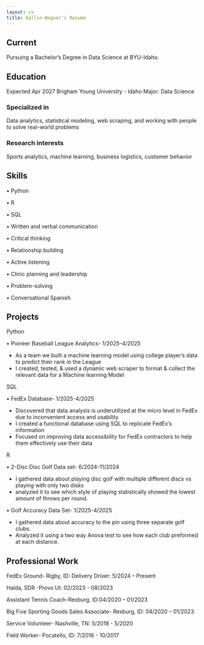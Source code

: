 ```yaml
---
layout: cv
title: Dallin Wagner's Resume
---
```


## Current

Pursuing a Bachelor's Degree in Data Science at BYU-Idaho. 

## Education

Expected Apr 2027 Brigham Young University - Idaho Major: Data Science

### Specialized in

Data analytics, statistical modeling, web scraping, and working with people to solve real-world problems


### Research interests

Sports analytics, machine learning, business logistics, customer behavior


## Skills

• Python

• R

• SQL

• Written and verbal communication

• Critical thinking

• Relationship building

• Active listening

• Clinic planning and leadership

• Problem-solving

• Conversational Spanish

## Projects

Python

•	Pioneer Baseball League Analytics- 1/2025-4/2025

-	As a team we built a machine learning model using college player’s data to predict their rank in the League
-	I created, tested, & used a dynamic web scraper to format & collect the relevant data for a Machine learning Model


SQL

•	FedEx Database- 1/2025-4/2025

-	Discovered that data analysis is underutilized at the micro level in FedEx due to inconvenient access and usability
-	I created a functional database using SQL to replicate FedEx’s information
-	 Focused on improving data accessibility for FedEx contractors to help them effectively use their data

R

•	2-Disc Disc Golf Data set- 6/2024-11/2024

-	I gathered data about playing disc golf with multiple different discs vs playing with only two disks
-	analyzed it to see which style of playing statistically showed the lowest amount of throws per round.

•	Golf Accuracy Data Set- 1/2025-4/2025

-	I gathered data about accuracy to the pin using three separate golf clubs.
-	Analyzed it using a two way Anova test to see how each club preformed at each distance. 

## Professional Work 

FedEx Ground- Rigby, ID: Delivery Driver: 5/2024 – Present

Halda, SDR -Provo Ut: 02/2023 - 08/2023

Assistant Tennis Coach-Rexburg, ID:04/2020 – 01/2023

Big Five Sporting Goods Sales Associate- Rexburg, ID: 04/2020 – 01/2023

Service Volunteer- Nashville, TN: 5/2018 - 5/2020

Field Worker- Pocatello, ID: 7/2016 - 10/2017


<!-- ### Footer

Last updated: April 2025 -->